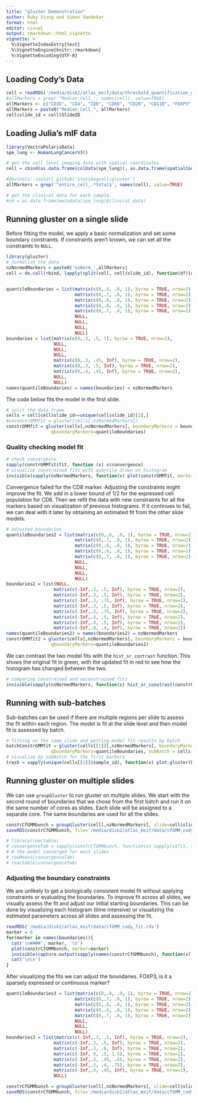 ```yaml
---
title: "gluster Demonstration"
author: Ruby Xiong and Simon Vandekar
format: html
editor: visual
output: rmarkdown::html_vignette
vignette: >
  %\VignetteIndexEntry{test}
  %\VignetteEngine{knitr::rmarkdown}
  %\VignetteEncoding{UTF-8}
---
```


## Loading Cody's Data

```r
cell = readRDS('/media/disk2/atlas_mxif/data/threshold_quantification_global_20221214.rds')
#allMarkers = grep('^Median_Cell_', names(cell), value=TRUE)
allMarkers <- c("CD3D", "CD4", "CD8", "CD68", "CD20", "CD11B", "FOXP3", "LYSOZYME", "DAPI")
allMarkers = paste0("Median_Cell_", allMarkers)
cell$slide_id = cell$SlideID
```

## Loading Julia's mIF data

```r
library(VectraPolarisData)
spe_lung <- HumanLungCancerV3()

# get the cell level imaging data with spatial coordinates
cell = cbind(as.data.frame(colData(spe_lung)), as.data.frame(spatialCoords(spe_lung)) )

#devtools::install_github('statimagcoll/gluster')
allMarkers = grep('^entire_cell_.*total$', names(cell), value=TRUE)

# get the clinical data for each sample
#cd = as.data.frame(metadata(spe_lung)$clinical_data)
```

## Running gluster on a single slide

Before fitting the model, we apply a basic normalization and set some boundary constraints. If constraints aren't known, we can set all the constraints to `NULL`.

```r
library(gluster)
# normalize the data 
nzNormedMarkers = paste0('nzNorm_',allMarkers)
cell = do.call(rbind, lapply(split(cell, cell$slide_id), function(df){df[,nzNormedMarkers] = log10(1+sweep(df[,allMarkers], 2, colMeans(df[,allMarkers], na.rm = TRUE ), FUN = '/' ) ); df }) ) # replace(df[,allMarkers], df[,allMarkers]==0, NA)


quantileBoundaries = list(matrix(c(0,.8, .9, 1), byrow = TRUE, nrow=2),
                          matrix(c(0,.7, .8, 1), byrow = TRUE, nrow=2),
                          matrix(c(0,.6, .8, 1), byrow = TRUE, nrow=2),
                          matrix(c(0,.6, .8, 1), byrow = TRUE, nrow=2),
                          matrix(c(0,.7, .8, 1), byrow = TRUE, nrow=2),
                          NULL,
                          NULL,
                          NULL,
                          NULL)
boundaries = list(matrix(c(0,.3, .5, 1), byrow = TRUE, nrow=2),
                  NULL,
                  NULL,
                  NULL,
                  matrix(c(0,.3, .45, Inf), byrow = TRUE, nrow=2),
                  matrix(c(0,.3, .5, Inf), byrow = TRUE, nrow=2),
                  matrix(c(0,.4, .45, Inf), byrow = TRUE, nrow=2),
                  NULL,
                  NULL)
names(quantileBoundaries) = names(boundaries) = nzNormedMarkers
```

The code below fits the model in the first slide.

```r

# split the data frame
cells = cell[cell$slide_id==unique(cell$slide_id)[2],]
#unconstrGMMfit = gluster(cells[,nzNormedMarkers])
constrGMMfit = gluster(cells[,nzNormedMarkers], boundaryMarkers = boundaries,
                 qboundaryMarkers=quantileBoundaries)
```

### Quality checking model fit

```r


# check convergence
sapply(constrGMMfit$fit, function (x) x$convergence)
# visualize constrained fits with quantile drawn on histogram
invisible(sapply(nzNormedMarkers, function(x) plot(constrGMMfit, marker = x, boundary = quantile(constrGMMfit$expressionX[,x], probs=quantileBoundaries[[x]][2,1], na.rm=TRUE), title=x ) ))


```

Convergence failed for the CD8 marker. Adjusting the constraints might improve the fit. We add in a lower bound of 1/2 for the expressed cell population for CD8. Then we refit the data with new constraints for all the markers based on visualization of previous histograms. If it continues to fail, we can deal with it later by obtaining an estimated fit from the other slide models.

```r

# adjusted boundaries
quantileBoundaries2 = list(matrix(c(0,.8, .9, 1), byrow = TRUE, nrow=2),
                          matrix(c(0,.7, .8, 1), byrow = TRUE, nrow=2),
                          matrix(c(0,.6, .8, 1), byrow = TRUE, nrow=2),
                          matrix(c(0,.6, .8, 1), byrow = TRUE, nrow=2),
                          matrix(c(0,.7, .8, 1), byrow = TRUE, nrow=2),
                          NULL,
                          NULL,
                          NULL,
                          NULL)
boundaries2 = list(NULL,
                  matrix(c(-Inf,.3, .5, Inf), byrow = TRUE, nrow=2),
                  matrix(c(-Inf,.3, .5, Inf), byrow = TRUE, nrow=2),
                  matrix(c(-Inf,.3, .75, Inf), byrow = TRUE, nrow=2),
                  matrix(c(-Inf,.3, .5, Inf), byrow = TRUE, nrow=2),
                  matrix(c(-Inf,.3, .75, Inf), byrow = TRUE, nrow=2),
                  matrix(c(-Inf,.4, .5, Inf), byrow = TRUE, nrow=2),
                  matrix(c(-Inf,.4, .5, Inf), byrow = TRUE, nrow=2),
                  matrix(c(-Inf,.4, .4, Inf), byrow = TRUE, nrow=2))
names(quantileBoundaries2) = names(boundaries2) = nzNormedMarkers
constrGMMfit2 = gluster(cells[,nzNormedMarkers], boundaryMarkers = boundaries2,
                 qboundaryMarkers=quantileBoundaries2)
```

We can contrast the two model fits with the `hist_sr_contrast` function. This shows the original fit in green, with the updated fit in red to see how the histogram has changed between the two.

```r

# comparing constrained and unconstrained fits
invisible(sapply(nzNormedMarkers, function(x) hist_sr_constrast(constrGMMfit, constrGMMfit2, marker=x, title=x) ))
```

## Running with sub-batches

Sub-batches can be used if there are multiple regions per slide to assess the fit within each region. The model is fit at the slide level and then model fit is assessed by batch.

```r
# fitting on the same slide and getting model fit results by batch
batchConstrGMMfit = gluster(cells[[1]][,nzNormedMarkers], boundaryMarkers = boundaries,
                 qboundaryMarkers=quantileBoundaries, subBatch = cells[[1]]$sample_id)
# visualize by subBatch for the first markers
trash = sapply(unique(cells[[1]]$sample_id), function(x) plot.gluster(batchConstrGMMfit, subBatch = x, title=x) )

```

## Running gluster on multiple slides

We can use `groupGluster` to run gluster on multiple slides. We start with the second round of boundaries that we chose from the first batch and run it on the same number of cores as slides. Each slide will be assigned to a separate core. The same boundaries are used for all the slides.

```r
constrCfGMMbunch = groupGluster(cell[,nzNormedMarkers], slide=cell$slide_id, boundaryMarkers=boundaries2, qboundaryMarkers = quantileBoundaries2, n.cores = 12)
saveRDS(constrCfGMMbunch, file='/media/disk2/atlas_mxif/data/cfGMM_cody_fit.rds')

# library(reactable)
# convergenceTab = sapply(constrCfGMMbunch, function(x) sapply(x$fit, function(y){ y$convergence}))
# # the model converged for most slides
# rowMeans(convergenceTab)
# reactable(convergenceTab)


```

### Adjusting the boundary constraints {.tabset}

We are unlikely to get a biologically consistent model fit without applying constraints or evaluating the boundaries. To improve fit across all slides, we visually assess the fit and adjust our initial starting boundaries. This can be done by visualizing each histogram (time intensive) or visualizing the estimated parameters across all slides and assessing the fit.

```r
readRDS('/media/disk2/atlas_mxif/data/cfGMM_cody_fit.rds')
marker = 8
for(marker in names(boundaries)){
  cat('\n####', marker, '\n')
  plot(constrCfGMMbunch, marker=marker)
  invisible(capture.output(sapply(names(constrCfGMMbunch), function(x) plot(constrCfGMMbunch[[x]], marker = marker, boundary = quantile(constrCfGMMbunch[[marker]]$expressionX[,1], probs=quantileBoundaries[[marker]][2,1]), title = x, tabl=TRUE ) )))
  cat('\n\n')
}
```

After visualizing the fits we can adjust the boundaries. FOXP3, is it a sparsely expressed or continuous marker?

```r
quantileBoundaries3 = list(matrix(c(0,.8, .9, 1), byrow = TRUE, nrow=2),
                          matrix(c(0,.7, .8, 1), byrow = TRUE, nrow=2),
                          matrix(c(0,.6, .8, 1), byrow = TRUE, nrow=2),
                          matrix(c(0,.6, .8, 1), byrow = TRUE, nrow=2),
                          matrix(c(0,.7, .8, 1), byrow = TRUE, nrow=2),
                          NULL,
                          NULL,
                          NULL)
boundaries3 = list(matrix(c(-Inf,.3, .5, Inf), byrow = TRUE, nrow=2),
                  matrix(c(-Inf,.3, .5, Inf), byrow = TRUE, nrow=2),
                  matrix(c(-Inf,.3, .6, Inf), byrow = TRUE, nrow=2),
                  matrix(c(-Inf, 0, .5, 1.5), byrow = TRUE, nrow=2),
                  matrix(c(-Inf,.3, .45, .6), byrow = TRUE, nrow=2),
                  matrix(c(-Inf,.3, .4, .75), byrow = TRUE, nrow=2),
                  matrix(c(-Inf,.4, .45, Inf), byrow = TRUE, nrow=2),
                  NULL)
```

```r
constrCfGMMbunch = groupGluster(cell[,nzNormedMarkers], slide=cell$slide_id, boundaryMarkers=boundaries3, qboundaryMarkers = quantileBoundaries3, n.cores = 12)
saveRDS(constrCfGMMbunch, file='/media/disk2/atlas_mxif/data/cfGMM_cody_fit2.rds')
```

